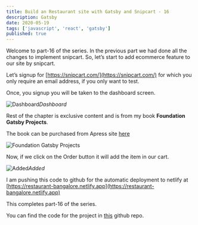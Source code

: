 ```yaml
---
title: Build an Restaurant site with Gatsby and Snipcart - 16
description: Gatsby
date: 2020-05-19
tags: ['javascript', 'react', 'gatsby']
published: true
---
```


Welcome to part-16 of the series. In the previous part we had done all the changes to implement snipcart. So, let’s start to add ecommerce feature to our site by snipcart.

Let’s signup for [https://snipcart.com/](https://snipcart.com/) for which you only require an email address, if you only want to test.

Once, you signup you will be taken to the dashboard screen.

![Dashboard](https://res.cloudinary.com/dxkxvfo2o/image/upload/v1590040718/restro-11andUp/16/1_su7yez.png)*Dashboard*

Rest of the chapter is exclusive content and is from my book **Foundation Gatsby Projects**.

The book can be purchased from Apress site <a href="https://www.apress.com/in/book/9781484265574" target="_blank" rel="noopener noreferrer">here</a>

![Foundation Gatsby Projects](https://res.cloudinary.com/dxkxvfo2o/image/upload/v1609570264/Foundation_Gatsby_zilffx.jpg)

Now, if we click on the Order button it will add the item in our cart.

![Added](https://res.cloudinary.com/dxkxvfo2o/image/upload/v1590040722/restro-11andUp/16/11_qnbqde.png)*Added*

I am pushing this code to github for the automatic deployment to netlify at [https://restaurant-bangalore.netlify.app](https://restaurant-bangalore.netlify.app)

This completes part-16 of the series.

You can find the code for the project in [this](https://github.com/nabendu82/restaurant-gatsby) github repo.
